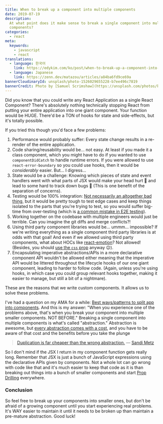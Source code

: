 ```yaml
---
title: When to break up a component into multiple components
date: 2019-07-19
description:
  At what point does it make sense to break a single component into multiple
  components?
categories:
  - react
meta:
  keywords:
    - javascript
    - react
translations:
  - language: 한국어
    link: https://edykim.com/ko/post/when-to-break-up-a-component-into-multiple-components
  - language: Japanese
    link: https://zenn.dev/matazou/articles/a84ba6fd9ce69a
bannerCloudinaryId: unsplash/photo-1526029655228-b7ee496c7819
bannerCredit: Photo by [Samuel Scrimshaw](https://unsplash.com/photos/kp_87tExCwI)
---
```


Did you know that you could write any React Application as a single React
Component? There's absolutely nothing technically stopping React from putting
your entire application into one giant component. Your function would be HUGE.
There'd be a TON of hooks for state and side-effects, but it's totally possible.

If you tried this though you'd face a few problems:

1.  Performance would probably suffer: Every state change results in a re-render
    of the entire application.
2.  Code sharing/reusability would be... not easy. At least if you made it a
    class component, which you might have to do if you wanted to use
    `componentDidCatch` to handle runtime errors. If you were allowed to use
    `react-error-boundary` so you could use hooks, then it would be
    _considerably_ easier. But... I digress...
3.  State would be a challenge: Knowing which pieces of state and event handlers
    went with what parts of JSX would make your head hurt 😬 and lead to some
    hard to track down bugs 🐜 (This is one benefit of the separation of
    concerns).
4.  Testing would be 100% integration:
    [Not necessarily an altogether bad thing](/blog/write-tests), but it would
    be pretty tough to test edge cases and keep things isolated to the parts
    that you're trying to test, so you would suffer big-time from over-testing
    (which is [a common mistake in E2E testing](/blog/common-testing-mistakes)).
5.  Working together on the codebase with multiple engineers would just be
    terrible. Can you imagine the git diffs and merge conflicts?!
6.  Using third party component libraries would be... ummm... impossible? If
    we're writing everything as a single component third party libraries is at
    odds with that goal! And even if we allowed using third party components,
    what about HOCs like [react-emotion](https://emotion.sh)? Not allowed!
    (Besides, you should [use the `css` prop](https://emotion.sh/docs/css-prop)
    anyway 😉).
7.  Encapsulating imperative abstractions/APIs in a more declarative component
    API wouldn't be allowed either meaning that the imperative API would be
    littered throughout the lifecycle hooks of our one giant component, leading
    to harder to follow code. (Again, unless you're using hooks, in which case
    you could group relevant hooks together, making it easier to manage, but
    still a bit of a nightmare).

These are the reasons that we write custom components. It allows us to solve
these problems.

I've had a question on my AMA for a while:
[Best ways/patterns to split app into components](https://github.com/kentcdodds/ama/issues/399).
And this is my answer: "When you experience one of the problems above, that's
when you break your component into multiple smaller components. NOT BEFORE."
Breaking a single component into multiple components is what's called
"abstraction." Abstraction is awesome, but
[every abstraction comes with a cost](/blog/aha-programming), and you have to be
aware of that cost and the benefits before you take the plunge

> [Duplication is far cheaper than the wrong abstraction.](https://www.sandimetz.com/blog/2016/1/20/the-wrong-abstraction)
> — [Sandi Metz](https://twitter.com/sandimetz)

So I don't mind if the JSX I return in my component function gets really long.
Remember that JSX is just a bunch of JavaScript expressions using the
declarative APIs given by components. Not a whole lot can go wrong with code
like that and it's much easier to keep that code as it is than breaking out
things into a bunch of smaller components and start
[Prop Drilling](/blog/prop-drilling) everywhere.

### Conclusion

So feel free to break up your components into smaller ones, but don't be afraid
of a growing component until you start experiencing real problems. It's WAY
easier to maintain it until it needs to be broken up than maintain a pre-mature
abstraction. Good luck!
